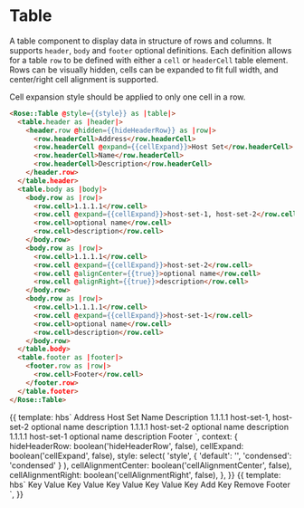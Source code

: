 
<Meta title="Rose|Table" component="Table" />

# Table

A table component to display data in structure of rows and columns. It supports `header`, `body` and `footer` optional definitions. Each definition allows for a table `row` to be defined with either a `cell` or `headerCell` table element. Rows can be visually hidden, cells can be expanded to fit full width, and center/right cell alignment is supported.

Cell expansion style should be applied to only one cell in a row.

```html
<Rose::Table @style={{style}} as |table|>
  <table.header as |header|>
    <header.row @hidden={{hideHeaderRow}} as |row|>
      <row.headerCell>Address</row.headerCell>
      <row.headerCell @expand={{cellExpand}}>Host Set</row.headerCell>
      <row.headerCell>Name</row.headerCell>
      <row.headerCell>Description</row.headerCell>
    </header.row>
  </table.header>
  <table.body as |body|>
    <body.row as |row|>
      <row.cell>1.1.1.1</row.cell>
      <row.cell @expand={{cellExpand}}>host-set-1, host-set-2</row.cell>
      <row.cell>optional name</row.cell>
      <row.cell>description</row.cell>
    </body.row>
    <body.row as |row|>
      <row.cell>1.1.1.1</row.cell>
      <row.cell @expand={{cellExpand}}>host-set-2</row.cell>
      <row.cell @alignCenter={{true}}>optional name</row.cell>
      <row.cell @alignRight={{true}}>description</row.cell>
    </body.row>
    <body.row as |row|>
      <row.cell>1.1.1.1</row.cell>
      <row.cell @expand={{cellExpand}}>host-set-1</row.cell>
      <row.cell>optional name</row.cell>
      <row.cell>description</row.cell>
    </body.row>
  </table.body>
  <table.footer as |footer|>
    <footer.row as |row|>
      <row.cell>Footer</row.cell>
    </footer.row>
  </table.footer>
</Rose::Table>
```

<Preview>
  <Story name="Basic">{{
    template: hbs`
    <Rose::Table @style={{style}} as |table|>
      <table.header as |header|>
        <header.row @hidden={{hideHeaderRow}} as |row|>
          <row.headerCell @alignCenter={{cellAlignmentCenter}} @alignRight={{cellAlignmentRight}}>Address</row.headerCell>
          <row.headerCell @expand={{cellExpand}} @alignCenter={{cellAlignmentCenter}} @alignRight={{cellAlignmentRight}}>Host Set</row.headerCell>
          <row.headerCell @alignCenter={{cellAlignmentCenter}} @alignRight={{cellAlignmentRight}}>Name</row.headerCell>
          <row.headerCell @alignCenter={{cellAlignmentCenter}} @alignRight={{cellAlignmentRight}}>Description</row.headerCell>
        </header.row>
      </table.header>
      <table.body as |body|>
        <body.row as |row|>
          <row.cell>1.1.1.1</row.cell>
          <row.cell @expand={{cellExpand}}>host-set-1, host-set-2</row.cell>
          <row.cell>optional name</row.cell>
          <row.cell>description</row.cell>
        </body.row>
        <body.row as |row|>
          <row.cell @alignCenter={{cellAlignmentCenter}}>1.1.1.1</row.cell>
          <row.cell @expand={{cellExpand}} @alignCenter={{cellAlignmentCenter}}>host-set-2</row.cell>
          <row.cell @alignCenter={{cellAlignmentCenter}}>optional name</row.cell>
          <row.cell @alignCenter={{cellAlignmentCenter}}>description</row.cell>
        </body.row>
        <body.row as |row|>
          <row.cell @alignRight={{cellAlignmentRight}}>1.1.1.1</row.cell>
          <row.cell @expand={{cellExpand}} @alignRight={{cellAlignmentRight}}>host-set-1</row.cell>
          <row.cell @alignRight={{cellAlignmentRight}}>optional name</row.cell>
          <row.cell @alignRight={{cellAlignmentRight}}>description</row.cell>
        </body.row>
      </table.body>
      <table.footer as |footer|>
        <footer.row as |row|>
          <row.cell>Footer</row.cell>
        </footer.row>
      </table.footer>
    </Rose::Table>
    `,
    context: {
      hideHeaderRow: boolean('hideHeaderRow', false),
      cellExpand: boolean('cellExpand', false),
      style: select(
        'style',
        {
          'default': '',
          'condensed': 'condensed'
        }
      ),
      cellAlignmentCenter: boolean('cellAlignmentCenter', false),
      cellAlignmentRight: boolean('cellAlignmentRight', false),
    },
  }}</Story>
</Preview>

<Preview>
  <Story name="Basic Key/Value Table">{{
    template: hbs`
      <Rose::Table @style="condensed" as |table|>
        <table.header as |header|>
          <header.row @hidden=true as |row|>
            <row.headerCell>Key</row.headerCell>
            <row.headerCell @style="expand">Value</row.headerCell>
          </header.row>
        </table.header>
        <table.body as |body|>
          <body.row as |row|>
            <row.cell>Key</row.cell>
            <row.cell>Value</row.cell>
          </body.row>
          <body.row as |row|>
            <row.cell>Key</row.cell>
            <row.cell>Value</row.cell>
          </body.row>
          <body.row as |row|>
            <row.cell>Key</row.cell>
            <row.cell>Value</row.cell>
          </body.row>
          <body.row as |row|>
            <row.cell>Key</row.cell>
            <row.cell @style="expand">
              <Rose::Form::Input @contextual={{true}} as |input|>
                <input.field />
                <Rose::Button @style="secondary">Add</Rose::Button>
              </Rose::Form::Input>
            </row.cell>
          </body.row>
          <body.row as |row|>
            <row.cell>Key</row.cell>
            <row.cell @style="expand">
              <Rose::Form::Input @contextual={{true}} as |input|>
                <input.field />
                <Rose::Button @style="secondary" @iconOnly="trash" title="Remove">Remove</Rose::Button>
              </Rose::Form::Input>
            </row.cell>
          </body.row>
        </table.body>
        <table.footer as |footer|>
          <footer.row  @hidden=true as |row|>
            <row.cell>Footer</row.cell>
          </footer.row>
        </table.footer>
      </Rose::Table>
    `,
  }}</Story>
</Preview>
